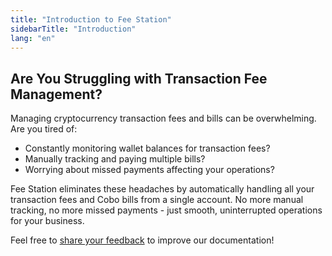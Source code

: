 ```yaml
---
title: "Introduction to Fee Station"
sidebarTitle: "Introduction"
lang: "en"
---
```


## Are You Struggling with Transaction Fee Management?

Managing cryptocurrency transaction fees and bills can be overwhelming. Are you tired of:
- Constantly monitoring wallet balances for transaction fees?
- Manually tracking and paying multiple bills?
- Worrying about missed payments affecting your operations?

Fee Station eliminates these headaches by automatically handling all your transaction fees and Cobo bills from a single account. No more manual tracking, no more missed payments - just smooth, uninterrupted operations for your business.

<Tip>Feel free to [share your feedback](https://forms.zohopublic.com/cobo/form/DocumentFeedbackForm/formperma/QvLOhxJv1_JMsJ-1dleZ8Itb_7rzN-LtgvsDdxosoVI?referrername=manuals) to improve our documentation!</Tip>
